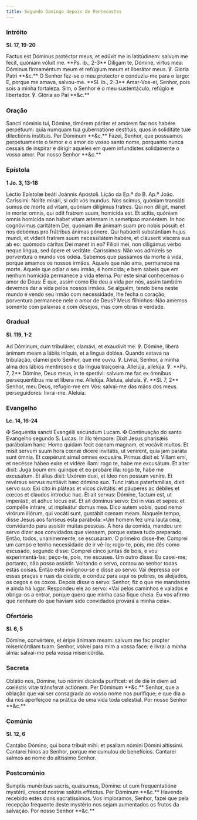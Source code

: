 ```yaml
---
title: Segundo Domingo depois de Pentecostes
---
```


### Intróito

**Sl. 17, 19-20**

<div class="side-by-side not-content">
  <span class="text-justify">
    Factus est Dóminus protéctor meus, et edúxit me in latitúdinem: salvum me
    fecit, quóniam vóluit me. **Ps. ib., 2-3** Díligam te, Dómine, virtus mea:
    Dóminus firmaméntum meum et refúgium meum et liberátor meus. ℣. Gloria Patri
    **&c.**
  </span>
  <span class="text-justify">
    O Senhor fez-se o meu protector e conduziu-me para o largo: E, porque me
    amava, salvou-me. **Sl. ib., 2-3** Amar-Vos-ei, Senhor, pois sois a minha
    fortaleza. Sim, o Senhor é o meu sustentáculo, refúgio e libertador. ℣.
    Glória ao Pai **&c.**
  </span>
</div>

### Oração

<div class="side-by-side not-content">
  <span class="text-justify">
    Sancti nóminis tui, Dómine, timórem páriter et amórem fac nos habére
    perpétuum: quia numquam tua gubernatióne destítuis, quos in soliditáte tuæ
    dilectiónis instítuis. Per Dóminum **&c.**
  </span>
  <span class="text-justify">
    Fazei, Senhor, que possuamos perpetuamente o temor e o amor do vosso santo
    nome, porquanto nunca cessais de inspirar e dirigir aqueles em quem
    infundistes solidamente o vosso amor. Por nosso Senhor **&c.**
  </span>
</div>

### Epístola

**1 Jo. 3, 13-18**

<div class="side-by-side not-content">
  <span class="text-justify">Léctio Epístolæ beáti Joánnis Apóstoli.</span>
  <span class="text-justify">Lição da Ep.ª do B. Ap.º João.</span>
  <span class="text-justify">
    Caríssimi: Nolíte mirári, si odit vos mundus. Nos scimus, quóniam transláti
    sumus de morte ad vitam, quóniam dilígimus fratres. Qui non díligit, manet
    in morte: omnis, qui odit fratrem suum, homícida est. Et scitis, quóniam
    omnis homícida non habet vitam ætérnam in semetípso manéntem. In hoc
    cognóvimus caritátem Dei, quóniam ille ánimam suam pro nobis pósuit: et nos
    debémus pro frátribus ánimas pónere. Qui habúerit substántiam hujus mundi,
    et víderit fratrem suum necessitátem habére, et cláuserit víscera sua ab eo:
    quómodo cáritas Dei manet in eo? Filíoli mei, non diligámus verbo neque
    lingua, sed ópere et veritáte.
  </span>
  <span class="text-justify">
    Caríssimos: Não vos admireis se porventura o mundo vos odeia. Sabemos que
    passámos da morte à vida, porque amamos os nossos irmãos. Aquele que não
    ama, permanece na morte. Aquele que odiar o seu irmão, é homicida; e bem
    sabeis que em nenhum homicida permanece a vida eterna. Por este sinal
    conhecemos o amor de Deus: É que, assim como Ele deu a vida por nós, assim
    também devemos dar a vida pelos nossos irmãos. Se alguém, tendo bens neste
    mundo e vendo seu irmão com necessidade, lhe fecha o coração, porventura
    permanece nele o amor de Deus? Meus filhinhos: Não amemos somente com
    palavras e com desejos, mas com obras e verdade.
  </span>
</div>

### Gradual

**Sl. 119, 1-2**

<div class="side-by-side not-content">
  <span class="text-justify">
    Ad Dóminum, cum tribulárer, clamávi, et exaudívit me. ℣. Dómine, libera
    ánimam meam a lábiis iníquis, et a lingua dolósa.
  </span>
  <span class="text-justify">
    Quando estava na tribulação, clamei pelo Senhor, que me ouviu. ℣. Livrai,
    Senhor, a minha alma dos lábios mentirosos e da língua traiçoeira.
  </span>
  <span class="text-justify">
    Allelúja, allelúja. ℣. **Ps. 7, 2** Dómine, Deus meus, in te sperávi: salvum
    me fac ex ómnibus persequéntibus me et líbera me. Allelúja.
  </span>
  <span class="text-justify">
    Aleluia, aleluia. ℣. **Sl. 7, 2** Senhor, meu Deus, refugio-me em Vós:
    salvai-me das mãos dos meus perseguidores: livrai-me. Aleluia.
  </span>
</div>

### Evangelho

**Lc. 14, 16-24**

<div class="side-by-side not-content">
  <span class="text-justify">
    <span class="text-red-500">✠</span> Sequéntia sancti Evangélii secúndum
    Lucam.
  </span>
  <span class="text-justify">
    <span class="text-red-500">✠</span> Continuação do santo Evangelho segundo
    S. Lucas.
  </span>
  <span class="text-justify">
    In illo témpore: Dixit Jesus pharisǽis parábolam hanc: Homo quidam fecit
    cœnam magnam, et vocávit multos. Et misit servum suum hora cœnæ dícere
    invitátis, ut venírent, quia jam paráta sunt ómnia. Et cœpérunt simul omnes
    excusáre. Primus dixit ei: Villam emi, et necésse hábeo exíre et vidére
    illam: rogo te, habe me excusátum. Et alter dixit: Juga boum emi quinque et
    eo probáre illa: rogo te, habe me excusátum. Et álius dixit: Uxórem duxi, et
    ídeo non possum veníre. Et revérsus servus nuntiávit hæc dómino suo. Tunc
    irátus paterfamílias, dixit servo suo: Exi cito in pláteas et vicos
    civitátis: et páuperes ac débiles et cœcos et claudos íntroduc huc. Et ait
    servus: Dómine, factum est, ut imperásti, et adhuc locus est. Et ait dóminus
    servo: Exi in vias et sepes: et compélle intrare, ut impleátur domus mea.
    Dico autem vobis, quod nemo virórum illórum, qui vocáti sunt, gustábit cœnam
    meam.
  </span>
  <span class="text-justify">
    Naquele tempo, disse Jesus aos fariseus esta parábola: «Um homem fez uma
    lauta ceia, convidando para assistir muitas pessoas. À hora da comida,
    mandou um servo dizer aos convidados que viessem, porque estava tudo
    preparado. Então, todos, unanimemente, se escusaram. O primeiro disse-lhe:
    Comprei um campo e tenho necessidade de ir vê-lo; rogo-te, pois, me dês como
    escusado, segundo disse: Comprei cinco juntas de bois, e vou
    experimentá-las; peço-te, pois, me escuses. Um outro disse: Eu casei-me;
    portanto, não posso assistir. Voltando o servo, contou ao senhor todas estas
    coisas. Então este indignou-se e disse ao servo: Vai depressa por essas
    praças e ruas da cidade, e conduz para aqui os pobres, os aleijados, os
    cegos e os coxos. Depois disse o servo: Senhor, fiz o que me mandastes e
    ainda há lugar. Respondeu ele ao servo: «Vai pelos caminhos e valados e
    obriga-os a entrar, porque quero que minha casa fique cheia. Eu vos afirmo
    que nenhum do que haviam sido convidados provará a minha ceia».
  </span>
</div>

### Ofertório

**Sl. 6, 5**

<div class="side-by-side not-content">
  <span class="text-justify">
    Dómine, convértere, et éripe ánimam meam: salvum me fac propter
    misericórdiam tuam.
  </span>
  <span class="text-justify">
    Senhor, volvei para mim a vossa face: e livrai a minha alma: salvai-me pela
    vossa misericórdia.
  </span>
</div>

### Secreta

<div class="side-by-side not-content">
  <span class="text-justify">
    Oblátio nos, Dómine, tuo nómini dicánda puríficet: et de die in diem ad
    cœléstis vitæ tránsferat actiónem. Per Dóminum **&c.**
  </span>
  <span class="text-justify">
    Senhor, que a oblação que vai ser consagrada ao vosso nome nos purifique; e
    que dia a dia nos aperfeiçoe na prática de uma vida toda celestial. Por
    nosso Senhor **&c.**
  </span>
</div>

### Comúnio

**Sl. 12, 6**

<div class="side-by-side not-content">
  <span class="text-justify">
    Cantábo Dómino, qui bona tríbuit mihi: et psallam nómini Dómini altíssimi.
  </span>
  <span class="text-justify">
    Cantarei hinos ao Senhor, porque me cumulou de benefícios. Cantarei salmos
    ao nome do altíssimo Senhor.
  </span>
</div>

### Postcomúnio

<div class="side-by-side not-content">
  <span class="text-justify">
    Sumptis munéribus sacris, quǽsumus, Dómine: ut cum frequentatióne mystérii,
    crescat nostræ salútis efféctus. Per Dóminum **&c.**
  </span>
  <span class="text-justify">
    Havendo recebido estes dons sacratíssimos. Vos imploramos, Senhor, fazei que
    pela recepção frequente deste mystério nos sejam aumentados os frutos da
    salvação. Por nosso Senhor **&c.**
  </span>
</div>
